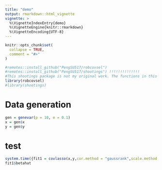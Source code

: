 ```yaml
---
title: "demo"
output: rmarkdown::html_vignette
vignette: >
  %\VignetteIndexEntry{demo}
  %\VignetteEngine{knitr::rmarkdown}
  %\VignetteEncoding{UTF-8}
---
```


```r
knitr::opts_chunk$set(
  collapse = TRUE,
  comment = "#>"
)
```

```r
#remotes::install_github("PengSU517/robcovsel")
#remotes::install_github("PengSU517/shootings") !!!!!!!!!!!!!!
#This shootings package is not my original work. The functions in this package were forked from https://github.com/ineswilms/sparse-shooting-S. I constructed a package of those functions to make them more convenient to use.
library(robcovsel)
#library(shootings)
```

# Data generation 
```r
gen = genevar(p = 10, e = 0.1)
x = gen$x
y = gen$y
```

# test
```r
system.time({fit1 = covlasso(x,y,cor.method = "gaussrank",scale.method = "qn")})
fit1$betahat
```





